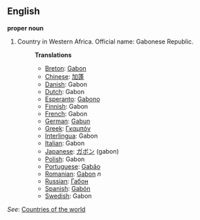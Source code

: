==English==

'''proper noun'''

# Country in Western Africa. Official name: Gabonese Republic.
#:'''Translations'''
#:*[[Breton]]: [[Gabon]]
#:*[[Chinese]]: [[加蓬]]
#:*[[Danish]]: Gabon
#:*[[Dutch]]: Gabon
#:*[[Esperanto]]: [[Gabono]]
#:*[[Finnish]]: Gabon
#:*[[French]]: Gabon
#:*[[German]]: [[Gabun]]
#:*[[Greek]]: [[Γκαμπόν]]
#:*[[Interlingua]]: Gabon
#:*[[Italian]]: Gabon
#:*[[Japanese]]: [[ガボン]] (gabon)
#:*[[Polish]]: Gabon
#:*[[Portuguese]]: [[Gabão]]
#:*[[Romanian]]: [[Gabon]] ''n''
#:*[[Russian]]: [[Габон]]
#:*[[Spanish]]: [[Gabón]]
#:*[[Swedish]]: Gabon

''See'': [[Countries of the world]]